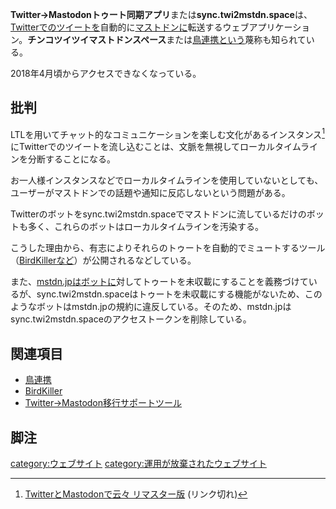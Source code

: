 {{Infobox software
| Name                = {{Ruby|Twitter->Mastodonトゥート同期アプリ|ツイッターマストドントゥートどうきアプリ}}
| Developer           = [https://twitter.com/twit_hitter TwitHitter]
| Platform            = ウェブ
| License             = プロプライエタリ
| Web                 = <nowiki>http://sync.twi2mstdn.space</nowiki> (リンク切れ)
}}'''Twitter->Mastodonトゥート同期アプリ'''または'''sync.twi2mstdn.space'''は、[[Twitter]]でのツイートを自動的に[[マストドン]]に転送するウェブアプリケーション。'''チンコツイツイマストドンスペース'''または[[鳥連携]]という蔑称も知られている。

2018年4月頃からアクセスできなくなっている。

==批判==
LTLを用いてチャット的なコミュニケーションを楽しむ文化があるインスタンス<ref>[http://yukkurisinai.hatenablog.com/entry/2017/05/12/094449 TwitterとMastodonで云々 リマスター版] (リンク切れ)</ref>にTwitterでのツイートを流し込むことは、文脈を無視してローカルタイムラインを分断することになる。

お一人様インスタンスなどでローカルタイムラインを使用していないとしても、ユーザーがマストドンでの話題や通知に反応しないという問題がある。

Twitterのボットをsync.twi2mstdn.spaceでマストドンに流しているだけのボットも多く、これらのボットはローカルタイムラインを汚染する。

こうした理由から、有志によりそれらのトゥートを自動的でミュートするツール（[[BirdKiller]]など）が公開されるなどしている。

また、[[mstdn.jp]]はボットに対してトゥートを未収載にすることを義務づけているが、sync.twi2mstdn.spaceはトゥートを未収載にする機能がないため、このようなボットはmstdn.jpの規約に違反している。そのため、mstdn.jpはsync.twi2mstdn.spaceのアクセストークンを削除している。

==関連項目==
* [[鳥連携]]
* [[BirdKiller]]
* [[Twitter→Mastodon移行サポートツール]]

==脚注==
<references />

{{DEFAULTSORT:twittermastodonとううととうきあふり}}
[[category:ウェブサイト]]
[[category:運用が放棄されたウェブサイト]]